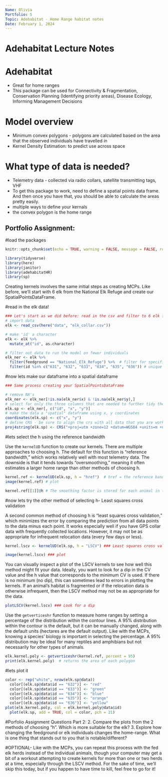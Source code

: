 ```yaml
---
Name: Olivia
Portfolio: 5
Topic: Adehabitat - Home Range habitat notes
Date: February 1, 2024
---
```


# Adehabitat Lecture Notes

# Adehabitat
- Great for home ranges
- This package can be used for Connectivity & Fragmentation, Conservation Planning (Identifying priority areas), Disease Ecology, Informing Management Decisions

# Model overview
- Minimum convex polygons - polygons are calculated based on the area that the observed individuals have travelled in
- Kernel Density Estimation: to predict use across space

# What type of data is needed?
- Telemetry data - collected via radio collars, satellite transmitting tags, VHF
- To get this package to work, need to define a spatial points data frame. And then once you have that, you should be able to calculate the areas pretty easily.
- multiple ways to define your kernals
- the convex polygon is the home range



## Portfolio Assignment:


#load the packages

```r
knitr::opts_chunk$set(echo = TRUE, warning = FALSE, message = FALSE, results = FALSE)

library(tidyverse)
library(here)
library(janitor)
library(adehabitatHR)
library(sp)
```

Creating kernels involves the same initial steps as creating MCPs. Like before, we'll start with 6 elk from the National Elk Refuge and create our SpatialPointsDataFrame. 

#read in the elk data!
```r
### Let's start as we did before: read in the csv and filter to 6 elk from the NER
# import data
elk <- read_csv(here("data", "elk_collar.csv"))

# make 'id' a character
elk <- elk %>% 
  mutate_at("id", as.character)

# filter out data to run the model on fewer individuals
elk_ner <- elk %>% 
  filter(feedground == "National_Elk_Refuge") %>%  # filter for specific feedground
  filter(id %in% c("631", "632", "633", "634", "635", "636")) # unique id's
```

#now lets make our dataframe into a spatial dataframe
```r
### Same process creating your SpatialPointsDataFrame

# remove NA's
elk_ner <- elk_ner[!is.na(elk_ner$x) & !is.na(elk_ner$y),]
# select for only the three columns that are needed to further tidy the data
elk.sp <- elk_ner[, c("id", "x", "y")] 
# make the data a "spatial" dataframe using x, y coordinates
coordinates(elk.sp) <- c("x", "y")
# define CRS - be sure to align the crs with all data that you are working with
proj4string(elk.sp) <- CRS("+proj=utm +zone=12 +datum=WGS84 +units=m +no_defs")
```

#lets select the h using the reference bandwidth

Use the `kernelUD` function to create our kernels. There are multiple approaches to choosing h. The default for this function is "reference bandwidth," which works relatively well with most telemetry data. The downside is that it tends towards "oversmoothing," meaning it often estimates a larger home range than other methods of choosing h. 

```r
kernel.ref <- kernelUD(elk.sp, h = "href")  # href = the reference bandwidth
image(kernel.ref) # plot
```

```r
kernel.ref[[1]]@h # The smoothing factor is stored for each animal in the "h" slot
```

#now lets try the other method of selecting h- Least squares cross validation

A second common method of choosing h is "least squares cross validation," which minimizes the error by comparing the prediction from all data points to the data minus each point. It works especially well if you have GPS collar data with frequently collected locations. However, it may not be as appropriate for infrequent relocation data (every few days or less). 

```r
kernel.lscv <- kernelUD(elk.sp, h = "LSCV") ### Least squares cross validation
```

```r
image(kernel.lscv) ### plot
```

You can visually inspect a plot of the LSCV kernels to see how well this method might fit your data. Ideally, you want to look for a dip in the CV value and the h value that corresponds to the minimum CV is used. If there is no minimum (no dip), this can sometimes lead to errors in plotting the kernels. If an animal's habitat is fragmented or if the relocation data is otherwise infrequent, then the LSCV method may not be as appropriate for the data. 

```r
plotLSCV(kernel.lscv) ### Look for a dip
```

Use the `getverticeshr` function to measure home ranges by setting a percentage of the distribution within the contour lines. A 95% distribution within the contour is the default, but it can be manually changed, along with the default units (hectares are the default output). Like with the MCPs, knowing a species' biology is important in selecting the percentage. A 95% distribution may be ideal for many reptiles and amphibians but not necessarily for other types of animals. 

```r
elk.kernel.poly <- getverticeshr(kernel.ref, percent = 95) 
print(elk.kernel.poly)  # returns the area of each polygon
```

#lets plot it 
```r
color <- rep("white", nrow(elk.sp@data))
  color[(elk.sp@data$id == "632")] <- "red"
  color[(elk.sp@data$id == "633")] <- "green"
  color[(elk.sp@data$id == "634")] <- "blue"
  color[(elk.sp@data$id == "635")] <- "orange"
  color[(elk.sp@data$id == "636")] <- "yellow"
plot(elk.kernel.poly, col = elk.kernel.poly@data$id)
  plot(elk.sp, add = TRUE, col = color, pch = 21)
```

#Porfolio Assignment Questions Part 2:
2. Compare the plots from the 2 methods of choosing "h". Which is more suitable for the elk?
3. Explore how changing the feedground or elk individuals changes the home-range. What is one thing that stands out to you that is notable/different?



#OPTIONAL- Like with the MCPs, you can repeat this process with the fed elk herds instead of the individual animals, though your computer may get a bit of a workout attempting to create kernels for more than one or two herds at a time, especially through the LSCV method. For the sake of time, we'll skip this today, but if you happen to have time to kill, feel free to go for it!














